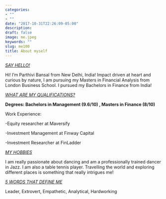 ```yaml
---
categories:
- ""
- ""
date: "2017-10-31T22:26:09-05:00"
description:
draft: false
image: me.jpeg
keywords: ""
slug: me100
title: About myself
---
```


[*SAY HELLO!*]{.ul}

Hi! I'm Parthivi Bansal from New Delhi, India! Impact driven at heart and curious by nature, I am pursuing my Masters in Financial Analysis from London Business School. I pursued my Bachelors in Finance from India!

[*WHAT ARE MY QUALIFICATIONS?*]{.ul}

**Degrees: Bachelors in Management (9.6/10) , Masters in Finance (8/10)**

Work Experience:

-Equity researcher at Maversify

-Investment Management at Finway Capital

-Investment Researcher at FinLadder

[*MY HOBBIES*]{.ul}

I am really passionate about dancing and am a professionally trained dancer in Jazz. I am also a table tennis player. Travelling the world and exploring different places is something that really intrigues me!

[*5 WORDS THAT DEFINE ME*]{.ul}

Leader, Extrovert, Empathetic, Analytical, Hardworking
